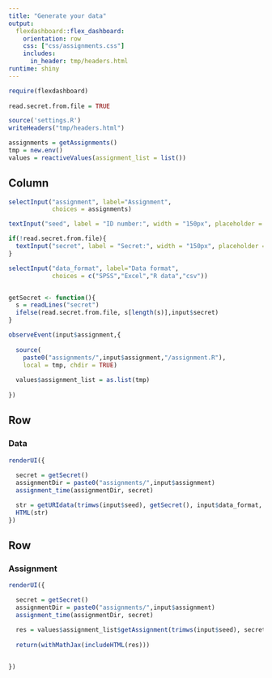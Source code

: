 ```yaml
---
title: "Generate your data"
output: 
  flexdashboard::flex_dashboard:
    orientation: row
    css: ["css/assignments.css"]
    includes:
      in_header: tmp/headers.html
runtime: shiny
---
```


```r
require(flexdashboard)
        
read.secret.from.file = TRUE

source('settings.R')
writeHeaders("tmp/headers.html")

assignments = getAssignments()
tmp = new.env()
values = reactiveValues(assignment_list = list())

```


Column {.sidebar}
-----------------------------------------------------------------------

```r

selectInput("assignment", label="Assignment", 
            choices = assignments)

textInput("seed", label = "ID number:", width = "150px", placeholder = "Student_ID", value = "Student_ID")

if(!read.secret.from.file){
  textInput("secret", label = "Secret:", width = "150px", placeholder = "s3Cr34", value = "s3Cr34")
}

selectInput("data_format", label="Data format", 
            choices = c("SPSS","Excel","R data","csv"))


getSecret <- function(){
  s = readLines("secret")
  ifelse(read.secret.from.file, s[length(s)],input$secret)
}

observeEvent(input$assignment,{
  
  source(
    paste0("assignments/",input$assignment,"/assignment.R"),
    local = tmp, chdir = TRUE)
  
  values$assignment_list = as.list(tmp)
  
})


```

Row  {data-height=60}
------------------------------------
    
### Data 
    
```r

renderUI({
  
  secret = getSecret()
  assignmentDir = paste0("assignments/",input$assignment)
  assignment_time(assignmentDir, secret)

  str = getURIdata(trimws(input$seed), getSecret(), input$data_format, values$assignment_list)
  HTML(str)
})
```

Row 
-------------------------------------
    
### Assignment
    
```r

renderUI({

  secret = getSecret()
  assignmentDir = paste0("assignments/",input$assignment)
  assignment_time(assignmentDir, secret)

  res = values$assignment_list$getAssignment(trimws(input$seed), secret, assignmentDir, solutions = FALSE)
  
  return(withMathJax(includeHTML(res)))

  
})

```
   

    
